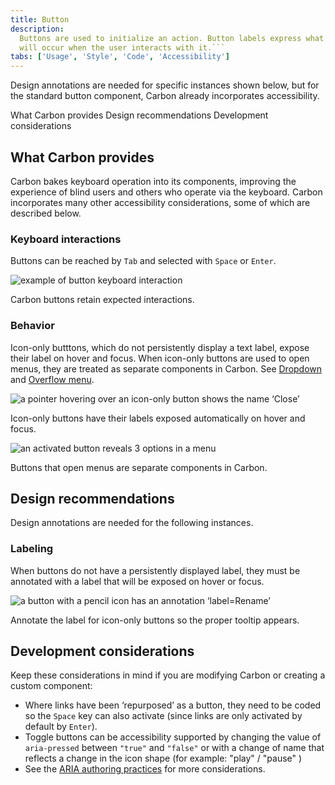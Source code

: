 ```yaml
---
title: Button
description:
  Buttons are used to initialize an action. Button labels express what action
  will occur when the user interacts with it.```
tabs: ['Usage', 'Style', 'Code', 'Accessibility']
---
```



<PageDescription>

Design annotations are needed for specific instances shown below, but for the
standard button component, Carbon already incorporates accessibility.

</PageDescription>

<AnchorLinks>
  <AnchorLink>What Carbon provides</AnchorLink>
  <AnchorLink>Design recommendations</AnchorLink>
  <AnchorLink>Development considerations</AnchorLink>
</AnchorLinks>

<A11yStatus layout="table" components="Button" />

## What Carbon provides

Carbon bakes keyboard operation into its components, improving the experience of
blind users and others who operate via the keyboard. Carbon incorporates many
other accessibility considerations, some of which are described below.

### Keyboard interactions

Buttons can be reached by `Tab` and selected with `Space` or `Enter`.

<Row>
<Column colLg={8}>

![example of button keyboard interaction](images/button-accessibility-1.png)

<Caption>Carbon buttons retain expected interactions.</Caption>

</Column>
</Row>

### Behavior

Icon-only butttons, which do not persistently display a text label, expose their
label on hover and focus. When icon-only buttons are used to open menus, they
are treated as separate components in Carbon. See
[Dropdown](https://carbondesignsystem.com/components/dropdown/usage/) and
[Overflow menu](https://carbondesignsystem.com/components/overflow-menu/usage/).

<Row>
<Column colLg={8}>

![a pointer hovering over an icon-only button shows the name ‘Close’](images/button-accessibility-2.png)

<Caption>
  Icon-only buttons have their labels exposed automatically on hover and focus.
</Caption>

</Column>
</Row>

<Row>
<Column colLg={8}>

![an activated button reveals 3 options in a menu](images/button-accessibility-3.png)

<Caption>Buttons that open menus are separate components in Carbon.</Caption>
</Column>
</Row>

## Design recommendations

Design annotations are needed for the following instances.

### Labeling

When buttons do not have a persistently displayed label, they must be annotated
with a label that will be exposed on hover or focus.

<Row>
<Column colLg={8}>

![a button with a pencil icon has an annotation ‘label=Rename’](images/button-accessibility-4.png)

<Caption>
  Annotate the label for icon-only buttons so the proper tooltip appears.
</Caption>

</Column>
</Row>

## Development considerations

Keep these considerations in mind if you are modifying Carbon or creating a
custom component:

- Where links have been ‘repurposed’ as a button, they need to be coded so the
  `Space` key can also activate (since links are only activated by default by
  `Enter`).
- Toggle buttons can be accessibility supported by changing the value of
  `aria-pressed` between `"true"` and `"false"` or with a change of name that
  reflects a change in the icon shape (for example: "play" / "pause" )
- See the
  [ARIA authoring practices](https://www.w3.org/TR/wai-aria-practices-1.2/#button)
  for more considerations.
